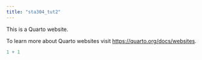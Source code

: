 ```yaml
---
title: "sta304_tut2"
---
```


This is a Quarto website.

To learn more about Quarto websites visit <https://quarto.org/docs/websites>.

```r
1 + 1
```
